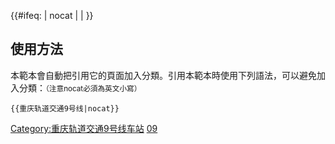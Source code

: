 {{鐵道路線|lua=1
| 模板名稱 = 重庆轨道交通9号线
| 名稱 = [[重庆轨道交通]][[重庆轨道交通9号线|9号线]]
| 代表色 ={{重庆轨道交通标识色|9}}
| 标志=
| 铁道系统 = 重庆轨道交通
| 背景顏色 = #FFFFFF
| 車站列表 = g新桥g ~ 高滩岩 ~ 天梨路 ~ 沙坪坝 ~ 小龙坎 ~ 土湾 ~ 红岩村 ~ 富华路 ~ 化龙桥 ~ 李家坪 ~ 蚂蝗梁 ~ 观音桥 ~ 鲤鱼池 ~ 刘家台 ~ 江北城 ~ 五里店 ~ 溉澜溪 ~ 头塘 ~ 保税港 ~ g邮轮母港g ~ 何家梁 ~ 石盘河 ~ 上湾路 ~ 青岗坪 ~ g宝圣湖g ~ 兴科大道 ~ g春华大道g ~ g兰桂大道g ~ g中央公园东g ~ g丛岩寺g ~ g花石沟g
|注释=
}}<includeonly>{{#ifeq: {{{1}}} | nocat | <!--空--> | [[Category:重庆轨道交通9号线车站]] }}</includeonly><noinclude>

==使用方法==
本範本會自動把引用它的頁面加入分類。引用本範本時使用下列語法，可以避免加入分類：<small>（注意nocat必須為英文小寫）</small>
 <nowiki>{{重庆轨道交通9号线|nocat}}</nowiki>
[[Category:重庆轨道交通模板|09]]
</noinclude>
